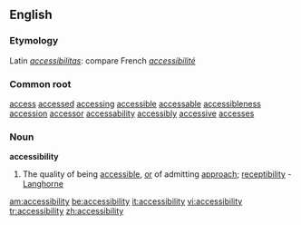 ==English==

===Etymology===
Latin ''[[accessibilitas]]'': compare French ''[[accessibilité]]''

===Common root===

[[access]] [[accessed]] [[accessing]] [[accessible]] [[accessable]] [[accessibleness]] [[accession]] [[accessor]] [[accessability]] [[accessibly]] [[accessive]] [[accesses]] 
===Noun===
'''accessibility'''
#The quality of being [[accessible]], [[or]] of admitting [[approach]]; [[receptibility]] - [[Langhorne]]

[[am:accessibility]]
[[be:accessibility]]
[[it:accessibility]]
[[vi:accessibility]]
[[tr:accessibility]]
[[zh:accessibility]]